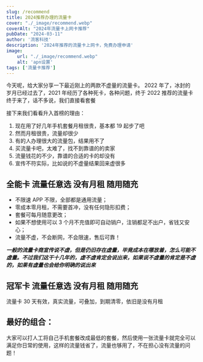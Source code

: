 ```yaml
---
slug: /recommend
title: 2024推荐办理的流量卡
cover: "./_image/recommend.webp"
coverAlt: "2024年流量卡上网卡推荐"
pubDate: "2024-03-11"
author: '流客科技'
description: '2024年推荐的流量卡上网卡，免费办理申请'
image:
    url: "./_image/recommend.webp"
    alt: 'apn设置'
tags: ['流量卡推荐']
---
```


今天呢，给大家分享一下最近刚上的两款不虚量的流量卡。
2022 年了，冰封的岁月已经过去了，2021 年经历了各种死卡，各种问题，终于 2022 推荐的流量卡终于来了，话不多说，我们直接看套餐

接下来我们看看升入首榜的理由：

1. 现在用了好几年手机套餐月租很贵，基本都 19 起步了吧
2. 然而月租很贵，流量却很少
3. 有的人办理很大的流量包，结果用不了
4. 买流量卡吧，太难了，找不到靠谱的的卖家
5. 流量钱花的不少，靠谱的合适的卡的却没有
6. 宣传不符实际，比如说的不虚量结果回来虚很多

## 全能卡 流量任意选 没有月租 随用随充

- 不限速 APP 不限，全部都是通用流量；
- 零成本零月租，不需要首冲，没有任何隐形扣费；
- 套餐可每月随意更改；
- 如果不想使用可以 3 个月不充值即可自动销户，注销都足不出户，省钱又安心；
- 流量不虚，不会断网，不会限速，售后可靠！

**_一般的流量卡商宣传说不虚，但是仍旧存在虚量，毕竟成本在哪放着，怎么可能不虚量。不过我们这干十几年的，虚不虚肯定会说出来，如果说不虚量的肯定是不虚的，如果有虚量也会给你明确的说出来_**

## 冠军卡 流量任意选 没有月租 随用随充

流量卡 30 天有效，真实流量，可叠加，到期清零，依旧是没有月租

## 最好的组合：

大家可以打人工将自己手机套餐改成最低的套餐，然后使用一张流量卡就完全可以满足你日常的使用，这样的流量钱省了，流量也够用了，不在担心没有流量的问题！
